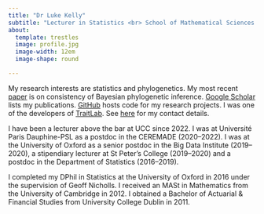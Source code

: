 ```yaml
---
title: "Dr Luke Kelly"
subtitle: "Lecturer in Statistics <br> School of Mathematical Sciences <br> University College Cork"
about:
  template: trestles
  image: profile.jpg
  image-width: 12em
  image-shape: round

---
```


My research interests are statistics and phylogenetics.
My most recent [paper](https://doi.org/10.1080/01621459.2025.2485359) is on consistency of Bayesian phylogenetic inference.
[Google Scholar](https://scholar.google.co.uk/citations?user=bZ3L-mkAAAAJ&sortby=pubdate) lists my publications.
[GitHub](https://github.com/lukejkelly) hosts code for my research projects.
I was one of the developers of [TraitLab](https://sites.google.com/site/traitlab/).
See [here](https://www.ucc.ie/en/matsci/people/lukekelly/) for my contact details.

I have been a lecturer above the bar at UCC since 2022.
I was at Université Paris Dauphine-PSL as a postdoc in the CEREMADE (2020--2022).
I was at the University of Oxford as a senior postdoc in the Big Data Institute (2019--2020), a stipendiary lecturer at St Peter's College (2019--2020) and a postdoc in the Department of Statistics (2016--2019).

I completed my DPhil in Statistics at the University of Oxford in 2016 under the supervision of Geoff Nicholls.
I received an MASt in Mathematics from the University of Cambridge in 2012.
I obtained a Bachelor of Actuarial & Financial Studies from University College Dublin in 2011.
